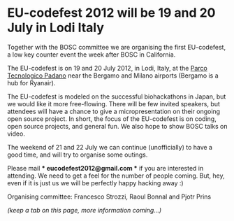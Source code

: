 = EU-codefest 2012 will be 19 and 20 July in Lodi Italy =

Together with the BOSC committee we are organising the first EU-codefest, a low key counter event the week after BOSC in California. 

The EU-codefest is on 19 and 20 July 2012, in Lodi, Italy, at the [http://www.tecnoparco.org/ Parco Tecnologico Padano] near the Bergamo and Milano airports (Bergamo is a hub for Ryanair).

The EU-codefest is modeled on the successful biohackathons in Japan, but we would like it more free-flowing. There will be few invited speakers, but attendees will have a chance to give a micropresentation on their ongoing open source project. In short, the focus of the EU-codefest is on coding, open source projects, and general fun. We also hope to show BOSC talks on video.

The weekend of 21 and 22 July we can continue (unofficially) to have a good time, and will try to organise some outings.

Please mail '''* eucodefest2012@gmail.com *''' if you are interested in attending. We need to get a feel for the number of people coming. But, hey, even if it is just us we will be perfectly happy hacking away :)

Organising committee: Francesco Strozzi, Raoul Bonnal and Pjotr Prins

''(keep a tab on this page, more information coming...)''